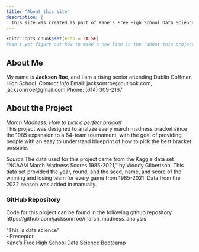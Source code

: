```yaml
---
title: "About this site"
description: |
  This site was created as part of Kane's Free High School Data Science Bootcamp
---
```


```r
knitr::opts_chunk$set(echo = FALSE)
#can't yet figure out how to make a new line in the "about this project" section, had to make another subtitle
```

## About Me
My name is **Jackson Roe**, and I am a rising senior attending Dublin Coffman High School. 
*Contact Info*
Email: jacksonrroe@outlook.com, jacksonrroe@gmail.com
Phone: (614) 309-2167

## About the Project
*March Madness: How to pick a perfect bracket*  
This project was designed to analyze every march madness bracket since the 1985 expansion to a 64-team tournament, with the goal of providing people with an easy to understand blueprint of how to pick the best bracket possible.

*Source*
The data used for this project came from the Kaggle data set "NCAAM March Madness Scores 1985-2021," by Woody Gilbertson. This data set provided the year, round, and the seed, name, and score of the winning and losing team for every game from 1985-2021. Data from the 2022 season was added in manually. 

### GitHub Repository
Code for this project can be found in the following github repository
https://github.com/jacksonrroe/march_madness_analysis

“This is data science”  
~Preceptor  
[Kane’s Free High School Data Science Bootcamp](https://bootcamp.davidkane.info)